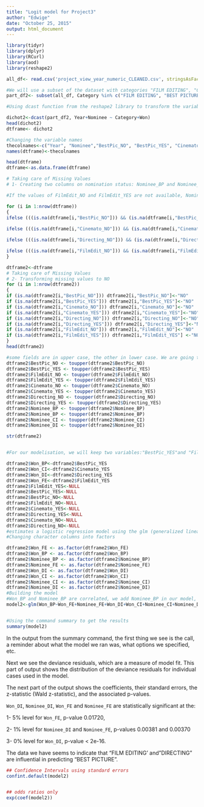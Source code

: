 ```yaml
---
title: "Logit model for Project3"
author: "Edwige"
date: "October 25, 2015"
output: html_document
---
```


```r
library(tidyr)
library(dplyr)
library(RCurl)
library(aod)
library(reshape2)

all_df<- read.csv('project_view_year_numeric_CLEANED.csv', stringsAsFactors=FALSE)

#We will use a subset of the dataset with categories "FILM EDITING", "CINEMATOGRAPHY", "DIRECTING" and "BEST PICTURE".
part_df2<- subset(all_df, Category %in% c("FILM EDITING", "BEST PICTURE", "CINEMATOGRAPHY", "DIRECTING"))

#Using dcast function from the reshape2 library to transform the variables "Won" and categories "CINEMATOGRAPHY", "DIRECTING", "BEST PICTURE" and "FILM EDITING" into variables "BEST PICTURE_no", "BEST PICTURE_yes", "FILM EDITING_no" and "FILM EDITING_yes", DIRECTING_YES, DIRECTING_NO, CINEMATOGRAPHY_YES, CINEMATOGRAPHY_NO

dichot2<-dcast(part_df2, Year+Nominee ~ Category+Won)
head(dichot2)
dtframe<- dichot2

#Changing the variable names 
thecolnames<-c("Year", "Nominee","BestPic_NO", "BestPic_YES", "Cinemato_NO", "Cinemato_YES", "Directing_NO", "Directing_YES", "FilmEdit_NO", "FilmEdit_YES")
names(dtframe)<-thecolnames

head(dtframe)
dtframe<-as.data.frame(dtframe)

# Taking care of Missing Values
# 1- Creating two columns on nomination status: Nominee_BP and Nominee_FE. If the values of BestPic_NO and BestPic_YES are not available, Nominee_BP is NO, otherwise, Nominee_BP is YES.

#If the values of FilmEdit_NO and FilmEdit_YES are not available, Nominee_FE is NO, otherwise, Nominee_FE is YES.

for (i in 1:nrow(dtframe))
{ 
ifelse (((is.na(dtframe[i,"BestPic_NO"])) && (is.na(dtframe[i,"BestPic_YES"]))), dtframe[i,"Nominee_BP"]<-"NO", dtframe[i,"Nominee_BP"]<-"YES")
  
ifelse (((is.na(dtframe[i,"Cinemato_NO"])) && (is.na(dtframe[i,"Cinemato_YES"]))), dtframe[i,"Nominee_CI"]<-"NO", dtframe[i,"Nominee_CI"]<-"YES")

ifelse (((is.na(dtframe[i,"Directing_NO"])) && (is.na(dtframe[i,"Directing_YES"]))), dtframe[i,"Nominee_DI"]<-"NO", dtframe[i,"Nominee_DI"]<-"YES")

ifelse (((is.na(dtframe[i,"FilmEdit_NO"])) && (is.na(dtframe[i,"FilmEdit_YES"]))),  dtframe[i,"Nominee_FE"]<-"NO", dtframe[i,"Nominee_FE"]<-"YES")
}

dtframe2<-dtframe
# Taking care of Missing Values
# 2- Transforming missing values to NO
for (i in 1:nrow(dtframe2))
{ 
if (is.na(dtframe2[i,"BestPic_NO"])) dtframe2[i,"BestPic_NO"]<-"NO"
if (is.na(dtframe2[i,"BestPic_YES"])) dtframe2[i,"BestPic_YES"]<-"NO"
if (is.na(dtframe2[i,"Cinemato_NO"])) dtframe2[i,"Cinemato_NO"]<-"NO"
if (is.na(dtframe2[i,"Cinemato_YES"])) dtframe2[i,"Cinemato_YES"]<-"NO"
if (is.na(dtframe2[i,"Directing_NO"])) dtframe2[i,"Directing_NO"]<-"NO"
if (is.na(dtframe2[i,"Directing_YES"])) dtframe2[i,"Directing_YES"]<-"NO"
if (is.na(dtframe2[i,"FilmEdit_NO"])) dtframe2[i,"FilmEdit_NO"]<-"NO"
if (is.na(dtframe2[i,"FilmEdit_YES"])) dtframe2[i,"FilmEdit_YES"] <-"NO"
}
head(dtframe2)

#some fields are in upper case, the other in lower case. We are going to change everything to upper case
dtframe2$BestPic_NO <- toupper(dtframe2$BestPic_NO)
dtframe2$BestPic_YES <- toupper(dtframe2$BestPic_YES)
dtframe2$FilmEdit_NO <- toupper(dtframe2$FilmEdit_NO)
dtframe2$FilmEdit_YES <- toupper(dtframe2$FilmEdit_YES)
dtframe2$Cinemato_NO <- toupper(dtframe2$Cinemato_NO)
dtframe2$Cinemato_YES <- toupper(dtframe2$Cinemato_YES)
dtframe2$Directing_NO <- toupper(dtframe2$Directing_NO)
dtframe2$Directing_YES <- toupper(dtframe2$Directing_YES)
dtframe2$Nominee_BP <- toupper(dtframe2$Nominee_BP)
dtframe2$Nominee_BP <- toupper(dtframe2$Nominee_BP)
dtframe2$Nominee_CI <- toupper(dtframe2$Nominee_CI)
dtframe2$Nominee_DI <- toupper(dtframe2$Nominee_DI)

str(dtframe2)


#For our modelisation, we will keep two variables:"BestPic_YES"and "FilmEdit_YES",  from "BestPic_NO", "BestPic_YES", "FilmEdit_NO", "FilmEdit_YES". We will rename those variables to Won_BP (won BEST PICTURE) and Won_FE (won "FILM EDITING")

dtframe2$Won_BP<-dtframe2$BestPic_YES
dtframe2$Won_CI<-dtframe2$Cinemato_YES
dtframe2$Won_DI<-dtframe2$Directing_YES
dtframe2$Won_FE<-dtframe2$FilmEdit_YES
dtframe2$FilmEdit_YES<-NULL
dtframe2$BestPic_YES<-NULL
dtframe2$BestPic_NO<-NULL
dtframe2$FilmEdit_NO<-NULL
dtframe2$Cinemato_YES<-NULL
dtframe2$Directing_YES<-NULL
dtframe2$Cinemato_NO<-NULL
dtframe2$Directing_NO<-NULL
#estimates a logistic regression model using the glm (generalized linear model) function
#Changing character columns into factors 

dtframe2$Won_FE <- as.factor(dtframe2$Won_FE)
dtframe2$Won_BP <- as.factor(dtframe2$Won_BP)
dtframe2$Nominee_BP <- as.factor(dtframe2$Nominee_BP)
dtframe2$Nominee_FE <- as.factor(dtframe2$Nominee_FE)
dtframe2$Won_DI <- as.factor(dtframe2$Won_DI)
dtframe2$Won_CI <- as.factor(dtframe2$Won_CI)
dtframe2$Nominee_CI <- as.factor(dtframe2$Nominee_CI)
dtframe2$Nominee_DI <- as.factor(dtframe2$Nominee_DI)
#Building the model
#Won_BP and Nominee_BP are correlated, we add Nominee_BP in our model, but we are not expecting any findings from that variable.
model2<-glm(Won_BP~Won_FE+Nominee_FE+Won_DI+Won_CI+Nominee_CI+Nominee_DI, data=dtframe2,family="binomial")


#Using the command summary to get the results
summary(model2)

```



In the output from the summary command, the first thing we see is the call, a reminder about what the model we ran was, what options we specified, etc.

Next we see the deviance residuals, which are a measure of model fit. This part of output shows the distribution of the deviance residuals for individual cases used in the model. 

The next part of the output shows the coefficients, their standard errors, the z-statistic (Wald z-statistic), and the associated p-values. 

`Won_DI`, `Nominee_DI`, `Won_FE` and `Nominee_FE` are statistically significant at the:

1- 5% level for `Won_FE`, p-value 0.01720, 

2- 1% level for `Nominee_DI` and `Nominee_FE`, p-values 0.00381 and 0.00370 

3- 0% level for `Won_DI`, p-value < 2e-16. 

The data we have seems to indicate that "FILM EDITING' and "DIRECTING" are influential in predicting "BEST PICTURE". 


```r

## Confidence Intervals using standard errors
confint.default(model2)


## odds ratios only
exp(coef(model2))
```
